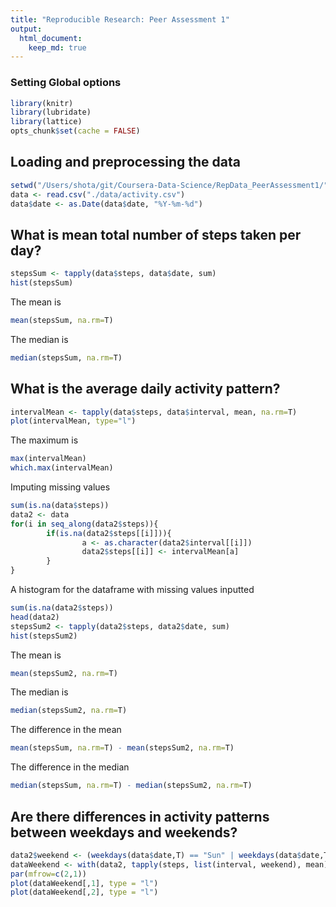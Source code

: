 ```yaml
---
title: "Reproducible Research: Peer Assessment 1"
output: 
  html_document:
    keep_md: true
---
```

### Setting Global options
```r
library(knitr)
library(lubridate)
library(lattice)
opts_chunk$set(cache = FALSE)
```


## Loading and preprocessing the data
```r
setwd("/Users/shota/git/Coursera-Data-Science/RepData_PeerAssessment1/")
data <- read.csv("./data/activity.csv")
data$date <- as.Date(data$date, "%Y-%m-%d")
```

## What is mean total number of steps taken per day?
```r
stepsSum <- tapply(data$steps, data$date, sum)
hist(stepsSum)
```

The mean is
```r
mean(stepsSum, na.rm=T)
```

The median is 
```r
median(stepsSum, na.rm=T)
```

## What is the average daily activity pattern?
```r
intervalMean <- tapply(data$steps, data$interval, mean, na.rm=T)
plot(intervalMean, type="l")
```

The maximum is 
```r
max(intervalMean)
which.max(intervalMean)
```

Imputing missing values
```r
sum(is.na(data$steps))
data2 <- data
for(i in seq_along(data2$steps)){
        if(is.na(data2$steps[[i]])){
                a <- as.character(data2$interval[[i]])
                data2$steps[[i]] <- intervalMean[a]
        }
}
```

A histogram for the dataframe with missing values inputted
```r
sum(is.na(data2$steps))
head(data2)
stepsSum2 <- tapply(data2$steps, data2$date, sum)
hist(stepsSum2)
```


The mean is
```r
mean(stepsSum2, na.rm=T)
```

The median is 
```r
median(stepsSum2, na.rm=T)
```

The difference in the mean
```r
mean(stepsSum, na.rm=T) - mean(stepsSum2, na.rm=T)
```

The difference in the median
```r
median(stepsSum, na.rm=T) - median(stepsSum2, na.rm=T)
```

## Are there differences in activity patterns between weekdays and weekends?
```r
data2$weekend <- (weekdays(data$date,T) == "Sun" | weekdays(data$date,T) == "Sat")
dataWeekend <- with(data2, tapply(steps, list(interval, weekend), mean))
par(mfrow=c(2,1))
plot(dataWeekend[,1], type = "l")
plot(dataWeekend[,2], type = "l")
```
